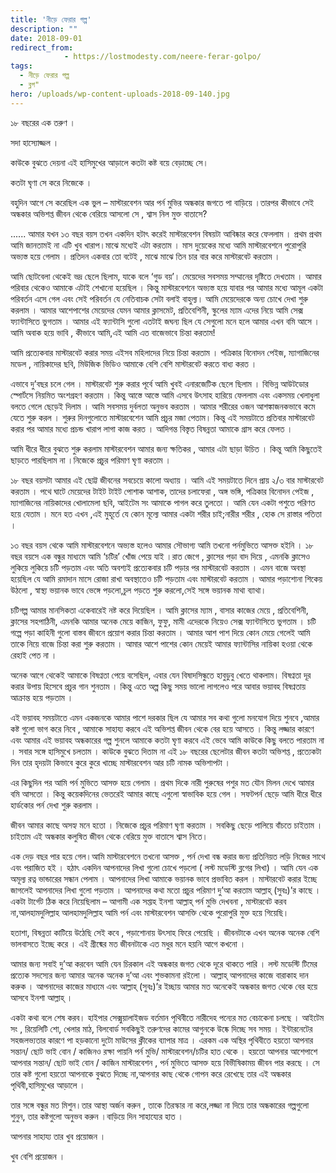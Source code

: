 ```yaml
---
title: 'নীড়ে ফেরার গল্প'
description: ""
date: 2018-09-01
redirect_from: 
            - https://lostmodesty.com/neere-ferar-golpo/
tags: 
  - নীড়ে ফেরার গল্প
  - ব্লগ"
hero: /uploads/wp-content-uploads-2018-09-140.jpg
---
```

১৮ বছরের এক তরুণ ।

সদা হাস্যোজ্জল ।

কাউকে বুঝতে দেয়না এই হাসিমুখের আড়ালে কতটা কষ্ট বয়ে বেড়াচ্ছে সে।

কতটা ঘৃণা সে করে নিজেকে ।

বহুদিন আগে সে করেছিল এক ভুল – মাস্টারবেশন আর পর্ন মুভির অন্ধকার জগতে পা বাড়িয়ে ।তারপর কীভাবে সেই অন্ধকার অভিশপ্ত জীবন থেকে বেরিয়ে আসলো সে , শ্বাস নিল মুক্ত বাতাসে?

...... আমার যখন ১৩ বছর বয়স তখন একদিন হটাৎ করেই মাস্টারবেশন বিষয়টা আবিষ্কার করে ফেললাম । প্রথম প্রথম আমি জানতামই না এটি খুব খারাপ।মাঝে মধ্যেই এটা করতাম । মাস দুয়েকের মধ্যে আমি মাস্টারবেশনে পুরোপুরি অভ্যস্ত হয়ে গেলাম । প্রতিদন একবার তো বটেই , মাঝে মাঝে তিন চার বার করে মাস্টারবেট করতাম ।

আমি ছোটবেলা থেকেই ভদ্র ছেলে ছিলাম, যাকে বলে ‘গুড বয়’। মেয়েদের সবসময় সম্মানের দৃষ্টিতে দেখতাম । আমার পরিবার থেকেও আমাকে এটাই শেখানো হয়েছিল । কিন্তু মাস্টারবেশনে অভ্যস্ত হয়ে যাবার পর আমার মধ্যে আমূল একটা পরিবর্তন এসে গেল এবং সেই পরিবর্তন যে নেতিবাচক সেটা বলাই বাহুল্য। আমি মেয়েদেরকে অন্য চোখে দেখা শুরু করলাম । আমার আশেপাশের মেয়েদের যেমন আমার ক্লাসমেট, প্রতিবেশিনী, স্কুলের ম্যাম এদের নিয়ে আমি সেক্স ফ্যান্টাসিতে ভুগতাম । আমার এই ফ্যান্টাসি গুলো এতটাই জঘন্য ছিল যে সেগুলো মনে হলে আমার এখন বমি আসে ।আমি অবাক হয়ে ভাবি , কীভাবে আমি,এই আমি এত বাজেভাবে চিন্তা করতাম!

আমি প্রত্যেকবার মাস্টারবেট করার সময় এইসব মহিলাদের নিয়ে চিন্তা করতাম । পত্রিকার বিনোদন পেইজ, ম্যাগাজিনের মডেল , নায়িকাদের ছবি, মিউজিক ভিডিও আমাকে বেশি বেশি মাস্টারবেট করতে বাধ্য করত ।

এভাবে দু’বছর চলে গেল । মাস্টারবেট শুরু করার পূর্বে আমি খুবই এনারজেটিক ছেলে ছিলাম । বিভিন্ন আউটডোর স্পোর্টসে নিয়মিত অংশগ্রহণ করতাম । কিন্তু আস্তে আস্তে আমি এসবে উৎসাহ হারিয়ে ফেললাম এবং একসময় খেলাধুলা বলতে গেলে ছেড়েই দিলাম । আমি সবসময় দুর্বলতা অনুভব করতাম । আমার শরীরের ওজন আশঙ্কাজনকভাবে কমে যেতে শুরু করল । শুরুর দিনগুলোতে মাস্টারবেশেন আমি প্রচুর মজা পেতাম। কিন্তু এই সময়টাতে প্রতিবার মাস্টারবেট করার পর আমার মধ্যে প্রচন্ড খারাপ লাগা কাজ করত । আদিগন্ত বিস্তৃত বিষন্নতা আমাকে গ্রাস করে ফেলত ।

আমি ধীরে ধীরে বুঝতে শুরু করলাম মাস্টারবেশন আমার জন্য ক্ষতিকর , আমার এটা ছাড়া উচিত । কিন্তু আমি কিছুতেই ছাড়তে পারছিলাম না ।নিজেকে প্রচুর পরিমাণ ঘৃণা করতাম ।

১৮ বছর বয়সটা আমার এই ছোট্ট জীবনের সবচেয়ে কালো অধ্যায় । আমি এই সময়টাতে দিনে প্রায় ২/৩ বার মাস্টারবেট করতাম । পথে ঘাটে মেয়েদের টাইট টাইট পোশাক আশাক, তাদের চলাফেরা , অঙ্গ ভঙ্গি, পত্রিকার বিনোদন পেইজ , ম্যাগাজিনের নায়িকাদের খোলামেলা ছবি, আইটেম সং আমাকে পাগল করে তুলতো । আমি যেন একটা পশুতে পরিণত হয়ে যেতাম । মনে হত এখন ,এই মুহূর্তে যে কোন মূল্যে আমার একটা শরীর চাই;নারীর শরীর , হোক সে রাস্তার পতিতা ।

১৩ বছর বয়স থেকে আমি মাস্টারবেশনে অভ্যস্ত হলেও আমার সৌভাগ্য আমি তখনো পর্নমুভিতে আসক্ত হইনি । ১৮ বছর বয়সে এক বন্ধুর মাধ্যমে আমি ‘চটির’ খোঁজ পেয়ে যাই ।রাত জেগে , ক্লাসের পড়া বাদ দিয়ে , এমনকি ক্লাসেও লুকিয়ে লুকিয়ে চটি পড়তাম এবং অতি অবশ্যই প্রত্যেকবার চটি পড়ার পর মাস্টারবেট করতাম । এমন বাজে অবস্থা হয়েছিল যে আমি রমাদান মাসে রোজা রাখা অবস্থাতেও চটি পড়তাম এবং মাস্টারবেট করতাম । আমার পড়াশোনা শিকেয় উঠলো , স্বাস্থ্য ভয়ানক ভাবে ভেঙ্গে পড়লো,চুল পড়তে শুরু করলো,সেই সঙ্গে ভয়ানক মাথা ব্যাথা।

চটিগল্প আমার মানসিকতা একেবারেই নষ্ট করে দিয়েছিল । আমি ক্লাসের ম্যাম , বাসার কাজের মেয়ে , প্রতিবেশিনী, ক্লাসের সহপাঠিনী, এমনকি আমার অনেক মেয়ে কাজিন, ফুফু, মামী এদেরকে নিয়েও সেক্স ফ্যান্টাসিতে ভুগতাম । চটি গল্পে পড়া কাহিনী গুলো বাস্তব জীবনে প্রয়োগ করার চিন্তা করতাম । আমার আশ পাশ দিয়ে কোন মেয়ে গেলেই আমি তাকে নিয়ে বাজে চিন্তা করা শুরু করতাম । আমার আশে পাশের কোন মেয়েই আমার ফ্যান্টাসির নায়িকা হওয়া থেকে রেহাই পেত না ।

অনেক আগে থেকেই আমাকে বিষণ্নতা পেয়ে বসেছিল, এবার যেন বিষাদসিন্ধুতে হাবুডুবু খেতে থাকলাম। বিষণ্নতা দূর করার উপায় হিসেবে প্রচুর গান শুনতাম । কিন্তু এতে অল্প কিছু সময় ভালো লাগলেও পরে আবার ভয়াবহ বিষণ্নতায় আক্রান্ত হয়ে পড়তাম ।

এই ভয়াবহ সময়টাতে এমন একজনকে আমার পাশে দরকার ছিল যে আমার সব কথা গুলো মনযোগ দিয়ে শুনবে ,আমার কষ্ট গুলো ভাগ করে নিবে , আমাকে সাহায্য করবে এই অভিশপ্ত জীবন থেকে বের হয়ে আসতে । কিন্তু লজ্জার কারণে এবং আমার এই ভয়াবহ অন্ধকারের গল্প শুনলে আমাকে কতটা ঘৃণা করবে এই ভেবে আমি কাউকে কিছু বলতে পারতাম না । সবার সঙ্গে হাসিমুখে চলতাম । কাউকে বুঝতে দিতাম না এই ১৮ বছরের ছেলেটার জীবন কতটা অভিশপ্ত , প্রত্যেকটা দিন তার হৃদয়টা কিভাবে কুরে কুরে খাচ্ছে মাস্টারবেশন আর চটি নামক অভিশাপটা ।

এর কিছুদিন পর আমি পর্ন মুভিতে আসক্ত হয়ে গেলাম । প্রথম দিকে নারী পুরুষের পশুর মত যৌন মিলন দেখে আমার বমি আসতো । কিন্তু কয়েকদিনের ভেতরেই আমার কাছে এগুলো স্বাভাবিক হয়ে গেল । সফটপর্ন ছেড়ে আমি ধীরে ধীরে হার্ডকোর পর্ন দেখা শুরু করলাম ।

জীবন আমার কাছে অসহ্য মনে হতো । নিজেকে প্রচুর পরিমাণ ঘৃণা করতাম । সবকিছু ছেড়ে পালিয়ে বাঁচতে চাইতাম । চাইতাম এই অন্ধকার কলুষিত জীবন থেকে বেরিয়ে মুক্ত বাতাসে শ্বাস নিতে।

এক দেড় বছর পার হয়ে গেল।আমি মাস্টারবেশনে তখনো আসক্ত , পর্ন দেখা বন্ধ করার জন্য প্রতিনিয়ত লড়ি নিজের সাথে এবং পরাজিত হই । হঠাৎ একদিন আপনাদের লিখা গুলো চোখে পড়লো ( লস্ট মডেস্টি ব্লগের লিখা) । আমি যেন এক অমূল্য রত্ন ভান্ডারের সন্ধান পেলাম । আপনাদের লিখা আমাকে ভয়ানক ভাবে প্রভাবিত করল । মাস্টারবেট করার ইচ্ছে জাগলেই আপনাদের লিখা গুলো পড়তাম । আপনাদের কথা মতো প্রচুর পরিমাণ দু’আ করতাম আল্লাহ্‌ (সুবঃ)’র কাছে । একটা টার্গেট ঠিক করে নিয়েছিলাম – আগামী এক সপ্তাহ ইনশা আল্লাহ্‌ পর্ন মুভি দেখবনা , মাস্টারবেট করব না,আলহামদুলিল্লাহ আলহামদুলিল্লাহ আমি পর্ন এবং মাস্টারবেশন আসক্তি থেকে পুরোপুরি মুক্ত হয়ে গিয়েছি।

হতাশা, বিষন্নতা কাটিয়ে উঠেছি সেই কবে , পড়াশোনায় উৎসাহ ফিরে পেয়েছি । জীবনটাকে এখন অনেক অনেক বেশি ভালবাসতে ইচ্ছে করে । এই গ্রীষ্মের মত জীবনটাকে এত মধুর মনে হয়নি আগে কখনো ।

আমার জন্য সবাই দু’আ করবেন আমি যেন চিরকাল এই অন্ধকার জগত থেকে দূরে থাকতে পারি । লস্ট মডেস্টি টিমের প্রত্যেক সদস্যের জন্য আমার অনেক অনেক দু’আ এবং শুভকামনা রইলো । আল্লাহ্‌ আপনাদের কাজে বারাকাহ দান করুক । আপনাদের কাজের মাধ্যমে এবং আল্লাহ্‌ (সুবঃ)’র ইচ্ছায় আমার মত অনেকেই অন্ধকার জগত থেকে বের হয়ে আসবে ইনশা আল্লাহ্‌ ।

একটা কথা বলে শেষ করব। হাইপার সেক্সুয়ালাইজড বর্তমান পৃথিবীতে নারীদেহ পন্যের মত বেচাকেনা চলছে । আইটেম সং , রিয়েলিটি শো, খেলার মাঠ, বিলবোর্ড সবকিছুই তরুণদের কামের আগুনকে উষ্কে দিচ্ছে সব সময় । ইন্টারনেটের সহজলভ্যতার কারণে পা হড়কানো দুটো মাউসের ক্লীকের ব্যাপার মাত্র । এরকম এক অস্থির পৃথিবীতে হয়তো আপনার সন্তান/ ছোট ভাই বোন / কাজিনও রক্ষা পায়নি পর্ন মুভি/ মাস্টারবেশন/চটির হাত থেকে । হয়তো আপনার আশেপাশে আপনার সন্তান/ ছোট ভাই বোন / কাজিন মাস্টারবেশন , পর্ন মুভিতে আসক্ত হয়ে বিভীষিকাময় জীবন পার করছে । সে তার কষ্ট গুলো হয়তো আপনাকে বুঝতে দিচ্ছে না,আপনার কাছ থেকে গোপন করে রেখেছে তার এই অন্ধকার পৃথিবী,হাসিমুখের আড়ালে ।

তার সঙ্গে বন্ধুর মত মিশুন।তার আস্থা অর্জন করুন , তাকে তিরস্কার না করে,লজ্জা না দিয়ে তার অন্ধকারের গল্পগুলো শুনুন, তার কষ্টগুলো অনুভব করুন ।বাড়িয়ে দিন সাহায্যের হাত ।

আপনার সাহায্য তার খুব প্রয়োজন ।

খুব বেশি প্রয়োজন ।
